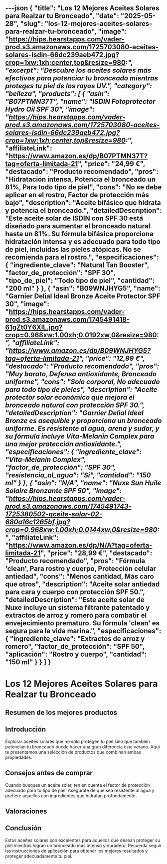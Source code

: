 ---json
{
  "title": "Los 12 Mejores Aceites Solares para Realzar tu Bronceado",
  "date": "2025-05-28",
  "slug": "los-12-mejores-aceites-solares-para-realzar-tu-bronceado",
  "image": "https://hips.hearstapps.com/vader-prod.s3.amazonaws.com/1725703080-aceites-solares-isdin-66dc239aeb472.jpg?crop=1xw:1xh;center,top&resize=980:*",
  "excerpt": "Descubre los aceites solares más efectivos para potenciar tu bronceado mientras proteges tu piel de los rayos UV.",
  "category": "belleza",
  "products": [
    {
      "asin": "B07PTMN37T",
      "name": "ISDIN Fotoprotector Hydro Oil SPF 30",
      "image": "https://hips.hearstapps.com/vader-prod.s3.amazonaws.com/1725703080-aceites-solares-isdin-66dc239aeb472.jpg?crop=1xw:1xh;center,top&resize=980:*",
      "affiliateLink": "https://www.amazon.es/dp/B07PTMN37T?tag=oferta-limitada-21",
      "price": "24,99 €",
      "destacado": "Producto recomendado",
      "pros": "Hidratación intensa, Potencia el bronceado un 81%, Para todo tipo de piel",
      "cons": "No se debe aplicar en el rostro, Factor de protección más bajo",
      "description": "Aceite bifásico que hidrata y potencia el bronceado.",
      "detailedDescription": "Este aceite solar de ISDIN con SPF 30 está diseñado para aumentar el bronceado natural hasta un 81%. Su fórmula bifásica proporciona hidratación intensa y es adecuado para todo tipo de piel, incluidas las pieles atópicas. No se recomienda para el rostro.",
      "especificaciones": {
        "ingrediente_clave": "Natural Tan Booster",
        "factor_de_protección": "SPF 30",
        "tipo_de_piel": "Todo tipo de piel",
        "cantidad": "200 ml"
      }
    },
    {
      "asin": "B09WNJHYG5",
      "name": "Garnier Delial Ideal Bronze Aceite Protector SPF 30",
      "image": "https://hips.hearstapps.com/vader-prod.s3.amazonaws.com/1745491418-61gZt0Y6XlL.jpg?crop=0.968xw:1.00xh;0.0192xw,0&resize=980:*",
      "affiliateLink": "https://www.amazon.es/dp/B09WNJHYG5?tag=oferta-limitada-21",
      "price": "12,99 €",
      "destacado": "Producto recomendado",
      "pros": "Muy barato, Defensa antioxidante, Bronceado uniforme",
      "cons": "Solo corporal, No adecuado para todo tipo de pieles",
      "description": "Aceite protector solar económico que mejora el bronceado natural con protección SPF 30.",
      "detailedDescription": "Garnier Delial Ideal Bronze es asequible y proporciona un bronceado uniforme. Es resistente al agua, arena y sudor, y su fórmula incluye Vita-Melanin Complex para una mejor protección antioxidante.",
      "especificaciones": {
        "ingrediente_clave": "Vita-Melanin Complex",
        "factor_de_protección": "SPF 30",
        "resistencia_al_agua": "Sí",
        "cantidad": "150 ml"
      }
    },
    {
      "asin": "N/A",
      "name": "Nuxe Sun Huile Solaire Bronzante SPF 50",
      "image": "https://hips.hearstapps.com/vader-prod.s3.amazonaws.com/1745491743-1725380502-aceite-solar-02-680a16c1265bf.jpg?crop=0.968xw:1.00xh;0.0144xw,0&resize=980:*",
      "affiliateLink": "https://www.amazon.es/dp/N/A?tag=oferta-limitada-21",
      "price": "28,99 €",
      "destacado": "Producto recomendado",
      "pros": "Fórmula 'clean', Para rostro y cuerpo, Protección celular antiedad",
      "cons": "Menos cantidad, Más caro que otros",
      "description": "Aceite solar antiedad para cara y cuerpo con protección SPF 50.",
      "detailedDescription": "Este aceite solar de Nuxe incluye un sistema filtrante patentado y extractos de arroz y romero para combatir el envejecimiento prematuro. Su fórmula 'clean' es segura para la vida marina.",
      "especificaciones": {
        "ingrediente_clave": "Extractos de arroz y romero",
        "factor_de_protección": "SPF 50",
        "aplicación": "Rostro y cuerpo",
        "cantidad": "150 ml"
      }
    }
  ]
}
---


# Los 12 Mejores Aceites Solares para Realzar tu Bronceado

## Resumen de los mejores productos

<ProductRankingTable products={products} />

## Introducción

Explorar aceites solares que no solo protegen tu piel sino que también potencian tu bronceado puede hacer una gran diferencia este verano. Aquí te presentamos una selección de productos que combinan ambas propiedades.

## Consejos antes de comprar

Cuando busques un aceite solar, ten en cuenta el factor de protección adecuado para tu tipo de piel. Asegúrate de que sea resistente al agua y prefiere aquellos con ingredientes que hidratan profundamente.

## Valoraciones

<ProductDetailCard product={products[0]} />

<ProductDetailCard product={products[1]} />

<ProductDetailCard product={products[2]} />

## Conclusión

Estos aceites solares son excelentes para aquellos que desean proteger su piel mientras logran un bronceado más intenso y duradero. Recuerda seguir las instrucciones de aplicación para obtener los mejores resultados y proteger adecuadamente tu piel.
